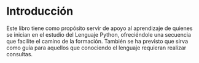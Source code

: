 # Introducción {.unnumbered}

Este libro tiene como propósito servir de apoyo al aprendizaje de quienes se inician en el estudio del Lenguaje Python, ofreciéndole una secuencia que facilite el camino de la formación. También se ha previsto que sirva como guía para aquellos que conociendo el lenguaje requieran realizar consultas.